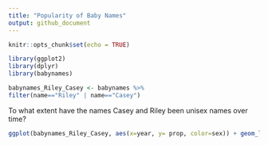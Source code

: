 ```yaml
---
title: "Popularity of Baby Names"
output: github_document
---
```


```r
knitr::opts_chunk$set(echo = TRUE)
```

```r
library(ggplot2)
library(dplyr)
library(babynames)
```

```r
babynames_Riley_Casey <- babynames %>% 
filter(name=="Riley" | name=="Casey")
```

To what extent have the names Casey and Riley been unisex names over time?

```r
ggplot(babynames_Riley_Casey, aes(x=year, y= prop, color=sex)) + geom_line()+facet_wrap(~name)+labs(x="Year", y="Proportion")
```
